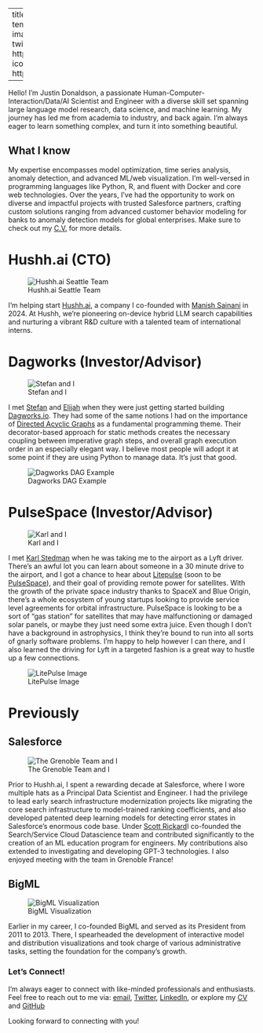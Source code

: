 
---
title: "About Me"
about:
  template: marquee
  image: images/me.jpeg
  links:
    - icon: twitter
      text: twitter
      href: https://twitter.com/omgjjd
    - icon: github
      text: Github
      href: https://github.com/jdonaldson

---

:::{#hero-heading}

Hello! I'm Justin Donaldson, a passionate Human-Computer-Interaction/Data/AI
Scientist and Engineer with a diverse skill set spanning large language model
research, data science, and machine learning. My journey has led me from
academia to industry, and back again.  I'm always eager to learn something
complex, and turn it into something beautiful.


:::

## What I know

My expertise encompasses model optimization, time series analysis, anomaly
detection, and advanced ML/web visualization. I'm well-versed in programming
languages like Python, R, and fluent with Docker and core web technologies.
Over the years, I've had the opportunity to work on diverse and impactful
projects with trusted Salesforce partners, crafting custom solutions ranging
from advanced customer behavior modeling for banks to anomaly detection models
for global enterprises.  Make sure to check out my [C.V.](cv.qmd) for more
details.

# Hushh.ai (CTO)

![Hushh.ai Seattle Team](images/hushh_ai.jpeg)

I'm helping start [Hushh.ai](http://www.hush.ai), a company I co-founded with
[Manish Sainani](https://www.linkedin.com/in/manishsainani/) in 2024. At Hushh,
we're pioneering on-device hybrid LLM search capabilities and nurturing a
vibrant R&D culture with a talented team of international interns.



# Dagworks (Investor/Advisor)
![Stefan and I](images/stefan.jpeg)

I met [Stefan](https://www.linkedin.com/in/skrawczyk/) and
[Elijah](https://www.linkedin.com/in/elijahbenizzy/) when they were just
getting started building [Dagworks.io](https://www.dagworks.io/).  They had
some of the same notions I had on the importance of [Directed Acyclic
Graphs](https://en.wikipedia.org/wiki/Directed_acyclic_graph) as a fundamental
programming theme.  Their decorator-based approach for static methods creates
the necessary coupling between imperative graph steps, and overall graph
execution order in an especially elegant way.  I believe most people will adopt
it at some point if they are using Python to manage data.  It's just that good.

![Dagworks DAG Example](https://www.dagworks.io/lineage_view.png)


# PulseSpace (Investor/Advisor)
![Karl and I](images/karl.jpeg)

I met [Karl Stedman](https://www.linkedin.com/in/thekarlstedman/) when he was
taking me to the airport as a Lyft driver.  There's an awful lot you can learn
about someone in a 30 minute drive to the airport, and I got a chance to hear
about [Litepulse](https://www.litepulse.com/) (soon to be
[PulseSpace](https://pulsespace.com/)), and their goal of providing remote
power for satellites.  With the growth of the private space industry thanks to
SpaceX and Blue Origin, there's a whole ecosystem of young startups looking to
provide service level agreements for orbital infrastructure.  PulseSpace is
looking to be a sort of "gas station" for satellites that may have
malfunctioning or damaged solar panels, or maybe they just need some extra
juice.  Even though I don't have a background in astrophysics, I think they're
bound to run into all sorts of gnarly software problems.  I'm happy to help
however I can there, and I also learned the driving for Lyft in a targeted
fashion is a great way to hustle up a few connections.

![LitePulse Image](https://static.wixstatic.com/media/581152_d1fa99b059f446ec819742500e0458e1~mv2.png/v1/fill/w_2123,h_729,al_c,q_90,enc_auto/581152_d1fa99b059f446ec819742500e0458e1~mv2.png)

# Previously

## Salesforce

![The Grenoble Team and I](images/grenoble.jpeg)

Prior to Hushh.ai, I spent a rewarding decade at Salesforce, where I wore
multiple hats as a Principal Data Scientist and Engineer. I had the privilege
to lead early search infrastructure modernization projects like migrating the
core search infrastructure to model-trained ranking coefficients, and also
developed patented deep learning models for detecting error states in
Salesforce's enormous code base. Under [Scott
Rickard](https://www.linkedin.com/in/scottrickard/)I co-founded the
Search/Service Cloud Datascience team and contributed significantly to the
creation of an ML education program for engineers. My contributions also
extended to investigating and developing GPT-3 technologies.  I also enjoyed
meeting with the team in Grenoble France!




## BigML

![BigML Visualization](images/bigml.jpeg)

Earlier in my career, I co-founded BigML and served as its President from 2011
to 2013. There, I spearheaded the development of interactive model and
distribution visualizations and took charge of various administrative tasks,
setting the foundation for the company's growth.


### Let's Connect!

I'm always eager to connect with like-minded professionals and enthusiasts.
Feel free to reach out to me via:
[email](mailto:jjd@jjd.io),
[Twitter](https://twitter.com/omgjjd),
[LinkedIn](https://www.linkedin.com/in/jjustindonaldson/), or explore my
[CV](http://jdonaldson.github.io/cv) and
[GitHub](https://www.github.com/jdonaldson)

Looking forward to connecting with you!

